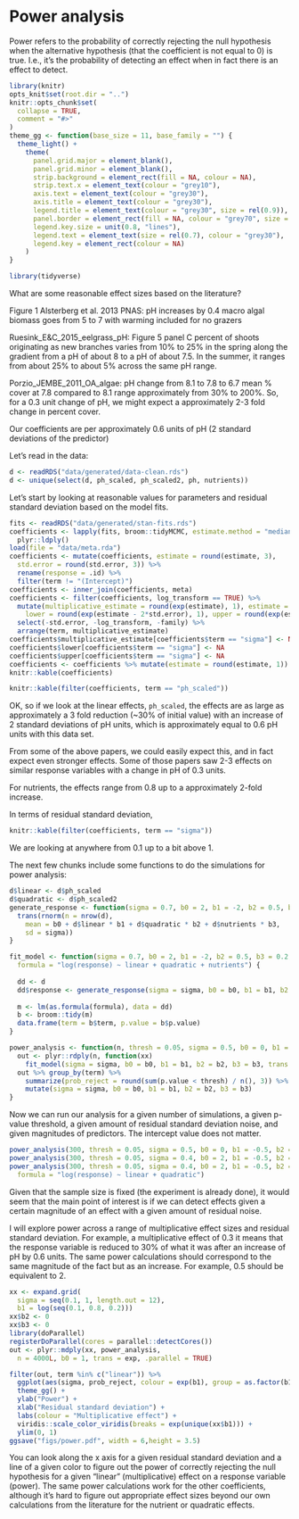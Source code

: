 # Power analysis

Power refers to the probability of correctly rejecting the null hypothesis when the alternative hypothesis (that the coefficient is not equal to 0) is true. I.e., it's the probability of detecting an effect when in fact there is an effect to detect.

```r
library(knitr)
opts_knit$set(root.dir = "..") 
knitr::opts_chunk$set(
  collapse = TRUE,
  comment = "#>"
)
theme_gg <- function(base_size = 11, base_family = "") {
  theme_light() +
    theme(
      panel.grid.major = element_blank(),
      panel.grid.minor = element_blank(),
      strip.background = element_rect(fill = NA, colour = NA),
      strip.text.x = element_text(colour = "grey10"),
      axis.text = element_text(colour = "grey30"),
      axis.title = element_text(colour = "grey30"),
      legend.title = element_text(colour = "grey30", size = rel(0.9)),
      panel.border = element_rect(fill = NA, colour = "grey70", size = 1),
      legend.key.size = unit(0.8, "lines"),
      legend.text = element_text(size = rel(0.7), colour = "grey30"),
      legend.key = element_rect(colour = NA)
    )
}
```

```r
library(tidyverse)
```

What are some reasonable effect sizes based on the literature? 

Figure 1 Alsterberg et al. 2013 PNAS:
pH increases by 0.4
macro algal biomass goes from 5 to 7 with warming included for no grazers 

Ruesink_E&C_2015_eelgrass_pH:
Figure 5 panel C percent of shoots originating as new branches varies from 10% to 25% in the spring along the gradient from a pH of about 8 to a pH of about 7.5. In the summer, it ranges from about 25% to about 5% across the same pH range. 

Porzio_JEMBE_2011_OA_algae:
pH change from 8.1 to 7.8 to 6.7
mean % cover at 7.8 compared to 8.1 range approximately from 30% to 200%.
So, for a 0.3 unit change of pH, we might expect a approximately 2-3 fold change in percent cover. 

Our coefficients are per approximately 0.6 units of pH (2 standard deviations of the predictor)

Let's read in the data:

```r
d <- readRDS("data/generated/data-clean.rds")
d <- unique(select(d, ph_scaled, ph_scaled2, ph, nutrients))
```

Let's start by looking at reasonable values for parameters and residual standard deviation based on the model fits.

```r
fits <- readRDS("data/generated/stan-fits.rds")
coefficients <- lapply(fits, broom::tidyMCMC, estimate.method = "median") %>%
  plyr::ldply()
load(file = "data/meta.rda")
coefficients <- mutate(coefficients, estimate = round(estimate, 3),
  std.error = round(std.error, 3)) %>%
  rename(response = .id) %>% 
  filter(term != "(Intercept)")
coefficients <- inner_join(coefficients, meta)
coefficients <- filter(coefficients, log_transform == TRUE) %>% 
  mutate(multiplicative_estimate = round(exp(estimate), 1), estimate = round(estimate, 3),
    lower = round(exp(estimate - 2*std.error), 1), upper = round(exp(estimate + 2*std.error), 1)) %>% 
  select(-std.error, -log_transform, -family) %>%
  arrange(term, multiplicative_estimate)
coefficients$multiplicative_estimate[coefficients$term == "sigma"] <- NA
coefficients$lower[coefficients$term == "sigma"] <- NA
coefficients$upper[coefficients$term == "sigma"] <- NA
coefficients <- coefficients %>% mutate(estimate = round(estimate, 1))
knitr::kable(coefficients)

knitr::kable(filter(coefficients, term == "ph_scaled"))
```

OK, so if we look at the linear effects, `ph_scaled`, the effects are as large as approximately a 3 fold reduction (~30% of initial value) with an increase of 2 standard deviations of pH units, which is approximately equal to 0.6 pH units with this data set.

From some of the above papers, we could easily expect this, and in fact expect even stronger effects. Some of those papers saw 2-3 effects on similar response variables with a change in pH of 0.3 units.

For nutrients, the effects range from 0.8 up to a approximately 2-fold increase. 

In terms of residual standard deviation, 

```r
knitr::kable(filter(coefficients, term == "sigma"))
```

We are looking at anywhere from 0.1 up to a bit above 1.

The next few chunks include some functions to do the simulations for power analysis:

```r
d$linear <- d$ph_scaled
d$quadratic <- d$ph_scaled2
generate_response <- function(sigma = 0.7, b0 = 2, b1 = -2, b2 = 0.5, b3 = 0.2, trans = exp) {
  trans(rnorm(n = nrow(d), 
    mean = b0 + d$linear * b1 + d$quadratic * b2 + d$nutrients * b3, 
    sd = sigma))
}
```

```r
fit_model <- function(sigma = 0.7, b0 = 2, b1 = -2, b2 = 0.5, b3 = 0.2, trans = exp,
  formula = "log(response) ~ linear + quadratic + nutrients") {
    
  dd <- d
  dd$response <- generate_response(sigma = sigma, b0 = b0, b1 = b1, b2 = b2, b3 = b3, trans = trans)
  
  m <- lm(as.formula(formula), data = dd)
  b <- broom::tidy(m)
  data.frame(term = b$term, p.value = b$p.value)
}
```

```r
power_analysis <- function(n, thresh = 0.05, sigma = 0.5, b0 = 0, b1 = -0.5, b2 = -0.5, b3 = 0.5, trans = exp, ...) {
  out <- plyr::rdply(n, function(xx) 
    fit_model(sigma = sigma, b0 = b0, b1 = b1, b2 = b2, b3 = b3, trans = trans, ...))
  out %>% group_by(term) %>% 
    summarize(prob_reject = round(sum(p.value < thresh) / n(), 3)) %>%
    mutate(sigma = sigma, b0 = b0, b1 = b1, b2 = b2, b3 = b3)
}
```

Now we can run our analysis for a given number of simulations, a given p-value threshold, a given amount of residual standard deviation noise, and given magnitudes of predictors. The intercept value does not matter.

```r
power_analysis(300, thresh = 0.05, sigma = 0.5, b0 = 0, b1 = -0.5, b2 = -0.5, b3 = 0.5, trans = exp)
power_analysis(300, thresh = 0.05, sigma = 0.4, b0 = 2, b1 = -0.5, b2 = -0.5, b3 = 0, trans = exp)
power_analysis(300, thresh = 0.05, sigma = 0.4, b0 = 2, b1 = -0.5, b2 = -0.5, b3 = 0, trans = exp,
  formula = "log(response) ~ linear + quadratic")
```

Given that the sample size is fixed (the experiment is already done), it would seem that the main point of interest is if we can detect effects given a certain magnitude of an effect with a given amount of residual noise. 

I will explore power across a range of multiplicative effect sizes and residual standard deviation. For example, a multiplicative effect of 0.3 it means that the response variable is reduced to 30% of what it was after an increase of pH by 0.6 units. The same power calculations should correspond to the same magnitude of the fact but as an increase. For example, 0.5 should be equivalent to 2.

```r
xx <- expand.grid(
  sigma = seq(0.1, 1, length.out = 12), 
  b1 = log(seq(0.1, 0.8, 0.2)))
xx$b2 <- 0
xx$b3 <- 0
library(doParallel)
registerDoParallel(cores = parallel::detectCores())
out <- plyr::mdply(xx, power_analysis, 
  n = 4000L, b0 = 1, trans = exp, .parallel = TRUE)

filter(out, term %in% c("linear")) %>% 
  ggplot(aes(sigma, prob_reject, colour = exp(b1), group = as.factor(b1))) + geom_line(lwd = 0.9) +
  theme_gg() +
  ylab("Power") +
  xlab("Residual standard deviation") +
  labs(colour = "Multiplicative effect") +
  viridis::scale_color_viridis(breaks = exp(unique(xx$b1))) +
  ylim(0, 1)
ggsave("figs/power.pdf", width = 6,height = 3.5)
```

You can look along the x axis for a given residual standard deviation and a line of a given color to figure out the power of correctly rejecting the null hypothesis for a given "linear" (multiplicative) effect on a response variable (power). The same power calculations work for the other coefficients, although it's hard to figure out appropriate effect sizes beyond our own calculations from the literature for the nutrient or quadratic effects.

